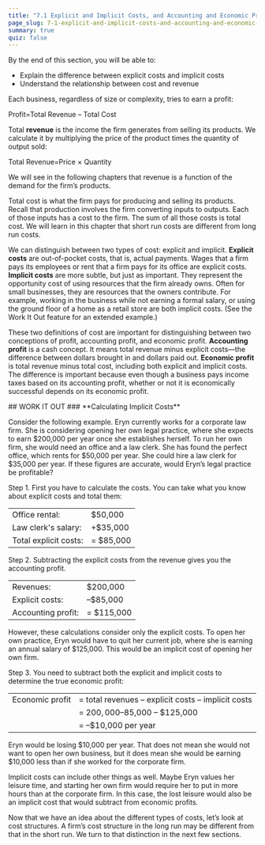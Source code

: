 ```yaml
---
title: "7.1 Explicit and Implicit Costs, and Accounting and Economic Profit"
page_slug: 7-1-explicit-and-implicit-costs-and-accounting-and-economic-profit
summary: true
quiz: false
---
```

<div className="content-chunk" data-subsection-id = "Learning-Objectives-635t">
By the end of this section, you will be able to:

* Explain the difference between explicit costs and implicit costs
* Understand the relationship between cost and revenue

Each business, regardless of size or complexity, tries to earn a profit:

Profit=Total Revenue – Total Cost

  
Total **revenue** is the income the firm generates from selling its products. We calculate it by multiplying the price of the product times the quantity of output sold:

Total Revenue=Price × Quantity

We will see in the following chapters that revenue is a function of the demand for the firm’s products.

Total cost is what the firm pays for producing and selling its products. Recall that production involves the firm converting inputs to outputs. Each of those inputs has a cost to the firm. The sum of all those costs is total cost. We will learn in this chapter that short run costs are different from long run costs.

We can distinguish between two types of cost: explicit and implicit. **Explicit costs** are out-of-pocket costs, that is, actual payments. Wages that a firm pays its employees or rent that a firm pays for its office are explicit costs. **Implicit costs** are more subtle, but just as important. They represent the opportunity cost of using resources that the firm already owns. Often for small businesses, they are resources that the owners contribute. For example, working in the business while not earning a formal salary, or using the ground floor of a home as a retail store are both implicit costs. (See the Work It Out feature for an extended example.)

These two definitions of cost are important for distinguishing between two conceptions of profit, accounting profit, and economic profit. **Accounting profit** is a cash concept. It means total revenue minus explicit costs—the difference between dollars brought in and dollars paid out. **Economic profit** is total revenue minus total cost, including both explicit and implicit costs. The difference is important because even though a business pays income taxes based on its accounting profit, whether or not it is economically successful depends on its economic profit.
</div>
<div className="content-chunk" data-subsection-id = "WORK-IT-OUT-634t">
## WORK IT OUT
### **Calculating Implicit Costs**

Consider the following example. Eryn currently works for a corporate law firm. She is considering opening her own legal practice, where she expects to earn $200,000 per year once she establishes herself. To run her own firm, she would need an office and a law clerk. She has found the perfect office, which rents for $50,000 per year. She could hire a law clerk for $35,000 per year. If these figures are accurate, would Eryn’s legal practice be profitable?

Step 1. First you have to calculate the costs. You can take what you know about explicit costs and total them:

|     |     |
| --- | --- |
| Office rental: | $50,000 |
| Law clerk's salary: | +$35,000 |
| Total explicit costs: | = $85,000 |

Step 2. Subtracting the explicit costs from the revenue gives you the accounting profit.

|     |     |
| --- | --- |
| Revenues: | $200,000 |
| Explicit costs: | –$85,000 |
| Accounting profit: | = $115,000 |

However, these calculations consider only the explicit costs. To open her own practice, Eryn would have to quit her current job, where she is earning an annual salary of $125,000. This would be an implicit cost of opening her own firm.

Step 3. You need to subtract both the explicit and implicit costs to determine the true economic profit:

|     |     |
| --- | --- |
| Economic profit | = total revenues – explicit costs – implicit costs |
|     | = $200,000 – $85,000 – $125,000 |
|     | = –$10,000 per year |

Eryn would be losing $10,000 per year. That does not mean she would not want to open her own business, but it does mean she would be earning $10,000 less than if she worked for the corporate firm.

Implicit costs can include other things as well. Maybe Eryn values her leisure time, and starting her own firm would require her to put in more hours than at the corporate firm. In this case, the lost leisure would also be an implicit cost that would subtract from economic profits.

Now that we have an idea about the different types of costs, let’s look at cost structures. A firm’s cost structure in the long run may be different from that in the short run. We turn to that distinction in the next few sections.
</div>

